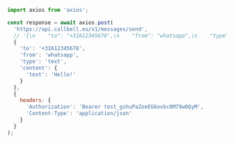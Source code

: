 ```js
import axios from 'axios';

const response = await axios.post(
  'https://api.callbell.eu/v1/messages/send',
  // '{\n    "to": "+31612345678",\n    "from": "whatsapp",\n    "type": "text",\n    "content": {\n      "text": "Hello!"\n    }\n  }',
  {
    'to': '+31612345678',
    'from': 'whatsapp',
    'type': 'text',
    'content': {
      'text': 'Hello!'
    }
  },
  {
    headers: {
      'Authorization': 'Bearer test_gshuPaZoeEG6ovbc8M79w0QyM',
      'Content-Type': 'application/json'
    }
  }
);

```